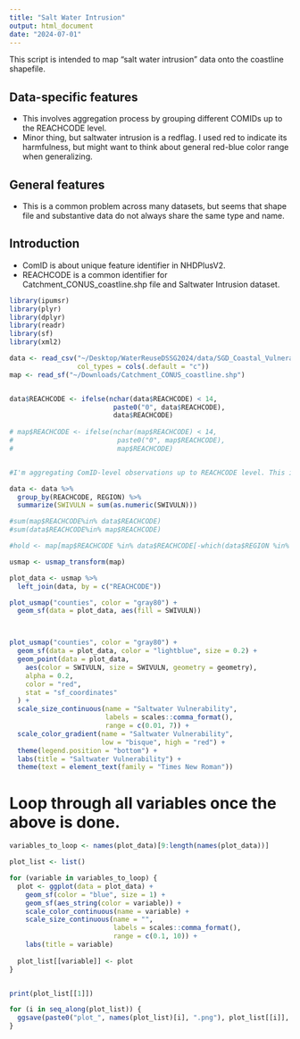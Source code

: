 ```yaml
---
title: "Salt Water Intrusion"
output: html_document
date: "2024-07-01"
---
```


This script is intended to map "salt water intrusion" data onto the coastline shapefile.

## Data-specific features
- This involves aggregation process by grouping different COMIDs up to the REACHCODE level.
- Minor thing, but saltwater intrusion is a redflag. I used red to indicate its harmfulness, but might want to think about general red-blue color range when generalizing. 

## General features
- This is a common problem across many datasets, but seems that shape file and substantive data do not always share the same type and name. 

## Introduction

- ComID is about unique feature identifier in NHDPlusV2.
- REACHCODE is a common identifier for Catchment_CONUS_coastline.shp file and Saltwater Intrusion dataset.

```r
library(ipumsr)
library(plyr)
library(dplyr)
library(readr)
library(sf)
library(xml2)

data <- read_csv("~/Desktop/WaterReuseDSSG2024/data/SGD_Coastal_Vulnerabilities.csv", 
                 col_types = cols(.default = "c"))
map <- read_sf("~/Downloads/Catchment_CONUS_coastline.shp")


data$REACHCODE <- ifelse(nchar(data$REACHCODE) < 14, 
                          paste0("0", data$REACHCODE), 
                          data$REACHCODE)
 
# map$REACHCODE <- ifelse(nchar(map$REACHCODE) < 14, 
#                          paste0("0", map$REACHCODE), 
#                          map$REACHCODE)


#I'm aggregating ComID-level observations up to REACHCODE level. This is because "map" is at the REACHCODE level.

data <- data %>%
  group_by(REACHCODE, REGION) %>%
  summarize(SWIVULN = sum(as.numeric(SWIVULN)))

#sum(map$REACHCODE%in% data$REACHCODE)
#sum(data$REACHCODE%in% map$REACHCODE)

#hold <- map[map$REACHCODE %in% data$REACHCODE[-which(data$REGION %in% c("TX", "CA","PN"))],]

usmap <- usmap_transform(map)

plot_data <- usmap %>%
  left_join(data, by = c("REACHCODE"))

plot_usmap("counties", color = "gray80") + 
  geom_sf(data = plot_data, aes(fill = SWIVULN))



plot_usmap("counties", color = "gray80") + 
  geom_sf(data = plot_data, color = "lightblue", size = 0.2) +
  geom_point(data = plot_data,
    aes(color = SWIVULN, size = SWIVULN, geometry = geometry),
    alpha = 0.2,
    color = "red",
    stat = "sf_coordinates"
  ) +
  scale_size_continuous(name = "Saltwater Vulnerability",
                        labels = scales::comma_format(),
                        range = c(0.01, 7)) + 
  scale_color_gradient(name = "Saltwater Vulnerability",
                       low = "bisque", high = "red") +
  theme(legend.position = "bottom") +
  labs(title = "Saltwater Vulnerability") +
  theme(text = element_text(family = "Times New Roman"))

```

# Loop through all variables once the above is done. 

```r
variables_to_loop <- names(plot_data)[9:length(names(plot_data))]

plot_list <- list()

for (variable in variables_to_loop) {
  plot <- ggplot(data = plot_data) +
    geom_sf(color = "blue", size = 1) +  
    geom_sf(aes_string(color = variable)) +  
    scale_color_continuous(name = variable) +  
    scale_size_continuous(name = "",
                          labels = scales::comma_format(),
                          range = c(0.1, 10)) +  
    labs(title = variable)  
  
  plot_list[[variable]] <- plot
}


print(plot_list[[1]])

for (i in seq_along(plot_list)) {
  ggsave(paste0("plot_", names(plot_list)[i], ".png"), plot_list[[i]], width = 8, height = 6)
}

```